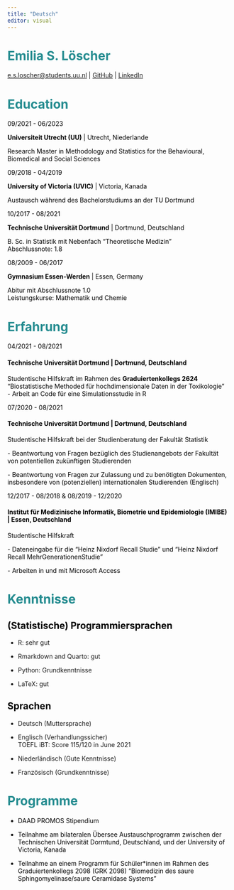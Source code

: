 ```yaml
---
title: "Deutsch"
editor: visual
---
```


# Emilia S. Löscher {style="color: #258c90"}

::: center
[e.s.loscher\@students.uu.nl](mailto:e.s.loscher@students.uu.nl) \| [GitHub](https://github.com/emsulo) \| [LinkedIn](https://www.linkedin.com/in/emilia-l%C3%B6scher-1b5717249/)
:::

# Education {style="color: #258c90"}

::: grid
::: {.g-col-4 style="color: black"}
09/2021 - 06/2023
:::

::: {.g-col-8 style="color: black"}
**Universiteit Utrecht (UU)** \| Utrecht, Niederlande

Research Master in Methodology and Statistics for the Behavioural, Biomedical and Social Sciences
:::

::: {.g-col-4 style="color: black"}
09/2018 - 04/2019
:::

::: {.g-col-8 style="color: black"}
**University of Victoria (UVIC)** \| Victoria, Kanada

Austausch während des Bachelorstudiums an der TU Dortmund
:::

::: {.g-col-4 style="color: black"}
10/2017 - 08/2021
:::

::: {.g-col-8 style="color: black"}
**Technische Universität Dortmund** \| Dortmund, Deutschland

B. Sc. in Statistik mit Nebenfach "Theoretische Medizin"\
Abschlussnote: 1.8
:::

::: {.g-col-4 style="color: black"}
08/2009 - 06/2017
:::

::: {.g-col-8 style="color: black"}
**Gymnasium Essen-Werden** \| Essen, Germany

Abitur mit Abschlussnote 1.0\
Leistungskurse: Mathematik und Chemie
:::
:::

# Erfahrung {style="color: #258c90"}

::: grid
::: {.g-col-4 style="color: black"}
04/2021 - 08/2021
:::

::: {.g-col-8 style="color: black"}
#### Technische Universität Dortmund \| Dortmund, Deutschland

Studentische Hilfskraft im Rahmen des **Graduiertenkollegs 2624** "Biostatistische Methoded für hochdimensionale Daten in der Toxikologie"\
- Arbeit an Code für eine Simulationsstudie in R
:::

::: {.g-col-4 style="color: black"}
07/2020 - 08/2021
:::

::: {.g-col-8 style="color: black"}
#### Technische Universität Dortmund \| Dortmund, Deutschland

Studentische Hilfskraft bei der Studienberatung der Fakultät Statistik

\- Beantwortung von Fragen bezüglich des Studienangebots der Fakultät von potentiellen zukünftigen Studierenden

\- Beantwortung von Fragen zur Zulassung und zu benötigten Dokumenten, insbesondere von (potenziellen) internationalen Studierenden (Englisch)
:::

::: {.g-col-4 style="color: black"}
12/2017 - 08/2018 & 08/2019 - 12/2020
:::

::: {.g-col-8 style="color: black"}
#### Institut für Medizinische Informatik, Biometrie und Epidemiologie (IMIBE) \| Essen, Deutschland

Studentische Hilfskraft

\- Dateneingabe für die "Heinz Nixdorf Recall Studie" und "Heinz Nixdorf Recall MehrGenerationenStudie"

\- Arbeiten in und mit Microsoft Access
:::
:::

# Kenntnisse {style="color: #258c90"}

## (Statistische) Programmiersprachen {style="color: black"}

-   R: sehr gut

-   Rmarkdown and Quarto: gut

-   Python: Grundkenntnisse

-   LaTeX: gut

## Sprachen {style="color: black"}

-   Deutsch (Muttersprache)

-   Englisch (Verhandlungssicher)\
    TOEFL iBT: Score 115/120 in June 2021

-   Niederländisch (Gute Kenntnisse)

-   Französisch (Grundkenntnisse)

# Programme {style="color:  #258c90"}

::: grid
::: {.g-col-12 style="color: black"}
-   DAAD PROMOS Stipendium

-   Teilnahme am bilateralen Übersee Austauschprogramm zwischen der Technischen Universität Dormtund, Deutschland, und der University of Victoria, Kanada

-   Teilnahme an einem Programm für Schüler\*innen im Rahmen des Graduiertenkollegs 2098 (GRK 2098) "Biomedizin des saure Sphingomyelinase/saure Ceramidase Systems"
:::
:::
